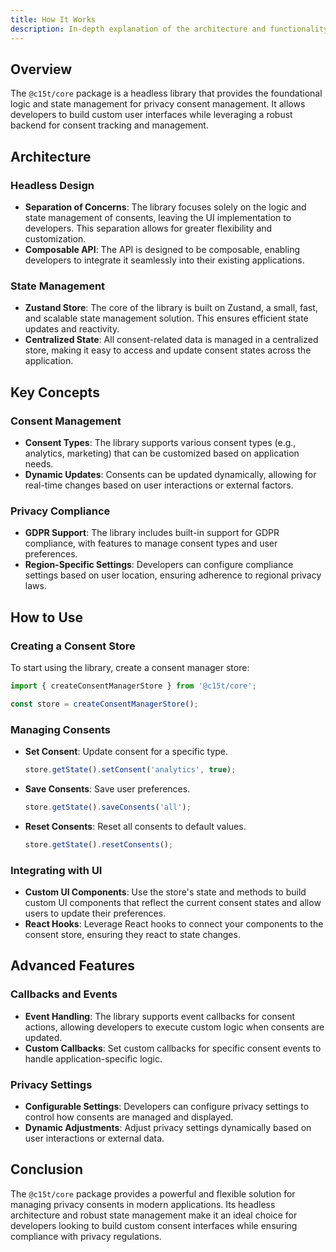 ```yaml
---
title: How It Works
description: In-depth explanation of the architecture and functionality of the @c15t/core package.
---
```

## Overview

The `@c15t/core` package is a headless library that provides the foundational logic and state management for privacy consent management. It allows developers to build custom user interfaces while leveraging a robust backend for consent tracking and management.

## Architecture

### Headless Design

- **Separation of Concerns**: The library focuses solely on the logic and state management of consents, leaving the UI implementation to developers. This separation allows for greater flexibility and customization.
- **Composable API**: The API is designed to be composable, enabling developers to integrate it seamlessly into their existing applications.

### State Management

- **Zustand Store**: The core of the library is built on Zustand, a small, fast, and scalable state management solution. This ensures efficient state updates and reactivity.
- **Centralized State**: All consent-related data is managed in a centralized store, making it easy to access and update consent states across the application.

## Key Concepts

### Consent Management

- **Consent Types**: The library supports various consent types (e.g., analytics, marketing) that can be customized based on application needs.
- **Dynamic Updates**: Consents can be updated dynamically, allowing for real-time changes based on user interactions or external factors.

### Privacy Compliance

- **GDPR Support**: The library includes built-in support for GDPR compliance, with features to manage consent types and user preferences.
- **Region-Specific Settings**: Developers can configure compliance settings based on user location, ensuring adherence to regional privacy laws.

## How to Use

### Creating a Consent Store

To start using the library, create a consent manager store:

```typescript
import { createConsentManagerStore } from '@c15t/core';

const store = createConsentManagerStore();
```

### Managing Consents

- **Set Consent**: Update consent for a specific type.
  ```typescript
  store.getState().setConsent('analytics', true);
  ```

- **Save Consents**: Save user preferences.
  ```typescript
  store.getState().saveConsents('all');
  ```

- **Reset Consents**: Reset all consents to default values.
  ```typescript
  store.getState().resetConsents();
  ```

### Integrating with UI

- **Custom UI Components**: Use the store's state and methods to build custom UI components that reflect the current consent states and allow users to update their preferences.
- **React Hooks**: Leverage React hooks to connect your components to the consent store, ensuring they react to state changes.

## Advanced Features

### Callbacks and Events

- **Event Handling**: The library supports event callbacks for consent actions, allowing developers to execute custom logic when consents are updated.
- **Custom Callbacks**: Set custom callbacks for specific consent events to handle application-specific logic.

### Privacy Settings

- **Configurable Settings**: Developers can configure privacy settings to control how consents are managed and displayed.
- **Dynamic Adjustments**: Adjust privacy settings dynamically based on user interactions or external data.

## Conclusion

The `@c15t/core` package provides a powerful and flexible solution for managing privacy consents in modern applications. Its headless architecture and robust state management make it an ideal choice for developers looking to build custom consent interfaces while ensuring compliance with privacy regulations. 